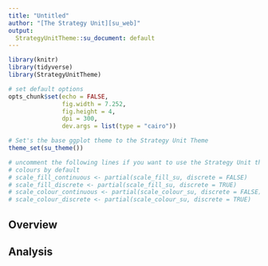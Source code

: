 ```yaml
---
title: "Untitled"
author: "[The Strategy Unit][su_web]"
output:
  StrategyUnitTheme::su_document: default
---
```


```r

library(knitr)
library(tidyverse)
library(StrategyUnitTheme)

# set default options
opts_chunk$set(echo = FALSE,
               fig.width = 7.252,
               fig.height = 4,
               dpi = 300,
               dev.args = list(type = "cairo"))

# Set's the base ggplot theme to the Strategy Unit Theme
theme_set(su_theme())

# uncomment the following lines if you want to use the Strategy Unit theme
# colours by default
# scale_fill_continuous <- partial(scale_fill_su, discrete = FALSE)
# scale_fill_discrete <- partial(scale_fill_su, discrete = TRUE)
# scale_colour_continuous <- partial(scale_colour_su, discrete = FALSE)
# scale_colour_discrete <- partial(scale_colour_su, discrete = TRUE)
```

## Overview

## Analysis

[//]: <> (URL's / References --------------------------------------------------)
[su_email]: mailto:Strategy.Unit@nhs.net
[su_web]: https://www.strategyunitwm.nhs.uk/
